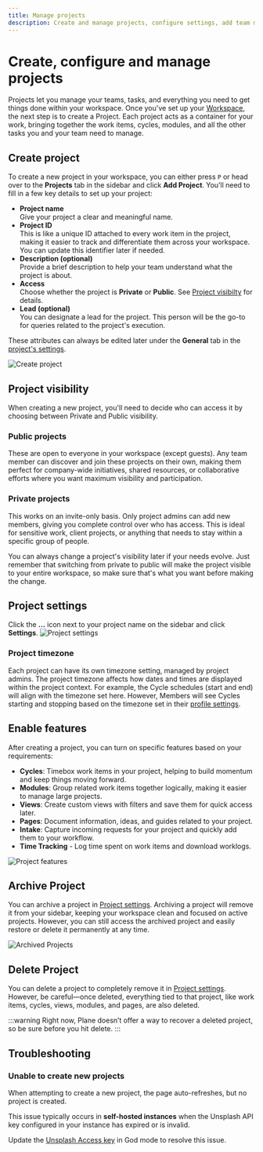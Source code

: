 ```yaml
---
title: Manage projects
description: Create and manage projects, configure settings, add team members, and enable features.
---
```


# Create, configure and manage projects

Projects let you manage your teams, tasks, and everything you need to get things done within your workspace. Once you've set up your [Workspace](/core-concepts/workspaces/overview.mdx), the next step is to create a Project. Each project acts as a container for your work, bringing together the work items, cycles, modules, and all the other tasks you and your team need to manage.

## Create project

To create a new project in your workspace, you can either press `P` or head over to the **Projects** tab in the sidebar and click **Add Project**. You’ll need to fill in a few key details to set up your project:

- **Project name**  
  Give your project a clear and meaningful name.
- **Project ID**  
  This is like a unique ID attached to every work item in the project, making it easier to track and differentiate them across your workspace. You can update this identifier later if needed.
- **Description (optional)**  
  Provide a brief description to help your team understand what the project is about.
- **Access**  
  Choose whether the project is **Private** or **Public**. See [Project visibilty](/core-concepts/projects/overview#project-visibility) for details.
- **Lead (optional)**  
  You can designate a lead for the project. This person will be the go-to for queries related to the project's execution.

These attributes can always be edited later under the **General** tab in the [project's settings](#project-settings).

![Create project](https://media.docs.plane.so/projects/create-project.webp#center)

## Project visibility

When creating a new project, you'll need to decide who can access it by choosing between Private and Public visibility.

### Public projects

These are open to everyone in your workspace (except guests). Any team member can discover and join these projects on their own, making them perfect for company-wide initiatives, shared resources, or collaborative efforts where you want maximum visibility and participation.

### Private projects

This works on an invite-only basis. Only project admins can add new members, giving you complete control over who has access. This is ideal for sensitive work, client projects, or anything that needs to stay within a specific group of people.

You can always change a project's visibility later if your needs evolve. Just remember that switching from private to public will make the project visible to your entire workspace, so make sure that's what you want before making the change.

## Project settings

Click the **…** icon next to your project name on the sidebar and click **Settings**.
![Project settings](https://media.docs.plane.so/projects/project-settings.webp#center)

### Project timezone

Each project can have its own timezone setting, managed by project admins. The project timezone affects how dates and times are displayed within the project context. For example, the Cycle schedules (start and end) will align with the timezone set here. However, Members will see Cycles starting and stopping based on the timezone set in their [profile settings](/core-concepts/account/settings#timezone-and-language).

## Enable features

After creating a project, you can turn on specific features based on your requirements:

- **Cycles**: Timebox work items in your project, helping to build momentum and keep things moving forward.
- **Modules**: Group related work items together logically, making it easier to manage large projects.
- **Views**: Create custom views with filters and save them for quick access later.
- **Pages**: Document information, ideas, and guides related to your project.
- **Intake**: Capture incoming requests for your project and quickly add them to your workflow.
- **Time Tracking** - Log time spent on work items and download worklogs.

![Project features](https://media.docs.plane.so/projects/project-features.webp#center)

## Archive Project

You can archive a project in [Project settings](/core-concepts/projects/overview#project-settings). Archiving a project will remove it from your sidebar, keeping your workspace clean and focused on active projects. However, you can still access the archived project and easily restore or delete it permanently at any time.

![Archived Projects](https://media.docs.plane.so/projects/archived-projects.webp#center)

## Delete Project

You can delete a project to completely remove it in [Project settings](/core-concepts/projects/overview#project-settings). However, be careful—once deleted, everything tied to that project, like work items, cycles, views, modules, and pages, are also deleted.

:::warning
Right now, Plane doesn’t offer a way to recover a deleted project, so be sure before you hit delete.
:::

## Troubleshooting

### Unable to create new projects

When attempting to create a new project, the page auto-refreshes, but no project is created.

This issue typically occurs in **self-hosted instances** when the Unsplash API key configured in your instance has expired or is invalid.

Update the [Unsplash Access key](https://developers.plane.so/self-hosting/govern/instance-admin#images-in-plane) in God mode to resolve this issue.
